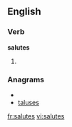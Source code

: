 
==English==

===Verb===
'''salutes'''

# {{third-person singular of|[[salute]]}}

===Anagrams===
* {{alphagram|aelsstu}}
* [[taluses#English|taluses]]

[[fr:salutes]]
[[vi:salutes]]